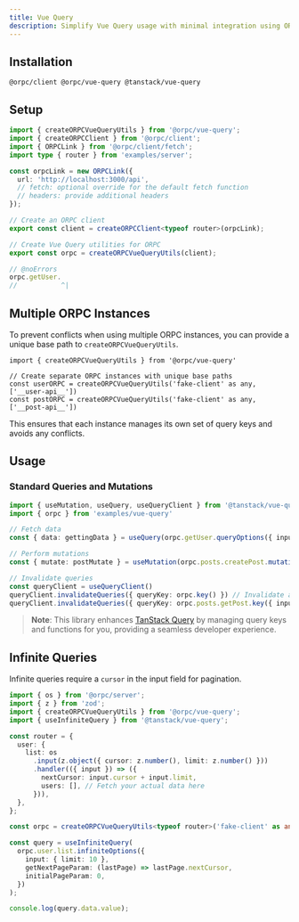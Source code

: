 ```yaml
---
title: Vue Query
description: Simplify Vue Query usage with minimal integration using ORPC and TanStack Query
---
```


## Installation

```package-install
@orpc/client @orpc/vue-query @tanstack/vue-query
```

## Setup

```ts twoslash
import { createORPCVueQueryUtils } from '@orpc/vue-query';
import { createORPCClient } from '@orpc/client';
import { ORPCLink } from '@orpc/client/fetch';
import type { router } from 'examples/server';

const orpcLink = new ORPCLink({
  url: 'http://localhost:3000/api',
  // fetch: optional override for the default fetch function
  // headers: provide additional headers
});

// Create an ORPC client
export const client = createORPCClient<typeof router>(orpcLink);

// Create Vue Query utilities for ORPC
export const orpc = createORPCVueQueryUtils(client);

// @noErrors
orpc.getUser.
//           ^|
```

## Multiple ORPC Instances

To prevent conflicts when using multiple ORPC instances, you can provide a unique base path to `createORPCVueQueryUtils`.

```tsx twoslash
import { createORPCVueQueryUtils } from '@orpc/vue-query'

// Create separate ORPC instances with unique base paths
const userORPC = createORPCVueQueryUtils('fake-client' as any, ['__user-api__'])
const postORPC = createORPCVueQueryUtils('fake-client' as any, ['__post-api__'])
```

This ensures that each instance manages its own set of query keys and avoids any conflicts.

## Usage

### Standard Queries and Mutations

```ts twoslash
import { useMutation, useQuery, useQueryClient } from '@tanstack/vue-query'
import { orpc } from 'examples/vue-query'

// Fetch data
const { data: gettingData } = useQuery(orpc.getUser.queryOptions({ input: { id: '123' } }))

// Perform mutations
const { mutate: postMutate } = useMutation(orpc.posts.createPost.mutationOptions())

// Invalidate queries
const queryClient = useQueryClient()
queryClient.invalidateQueries({ queryKey: orpc.key() }) // Invalidate all queries
queryClient.invalidateQueries({ queryKey: orpc.posts.getPost.key({ input: { id: 'example' } }) }) // Specific queries
```

> **Note**: This library enhances [TanStack Query](https://tanstack.com/query/latest) by managing query keys and functions for you, providing a seamless developer experience.


## Infinite Queries

Infinite queries require a `cursor` in the input field for pagination.

```ts twoslash
import { os } from '@orpc/server';
import { z } from 'zod';
import { createORPCVueQueryUtils } from '@orpc/vue-query';
import { useInfiniteQuery } from '@tanstack/vue-query';

const router = {
  user: {
    list: os
      .input(z.object({ cursor: z.number(), limit: z.number() }))
      .handler(({ input }) => ({
        nextCursor: input.cursor + input.limit,
        users: [], // Fetch your actual data here
      })),
  },
};

const orpc = createORPCVueQueryUtils<typeof router>('fake-client' as any);

const query = useInfiniteQuery(
  orpc.user.list.infiniteOptions({
    input: { limit: 10 },
    getNextPageParam: (lastPage) => lastPage.nextCursor,
    initialPageParam: 0,
  })
);

console.log(query.data.value);
```
